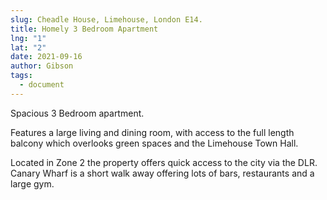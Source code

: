 ```yaml
---
slug: Cheadle House, Limehouse, London E14.
title: Homely 3 Bedroom Apartment
lng: "1"
lat: "2"
date: 2021-09-16
author: Gibson
tags:
  - document
---
```

Spacious 3 Bedroom apartment. 

Features a large living and dining room, with access to the full length balcony which overlooks green spaces and the Limehouse Town Hall.

Located in Zone 2 the property offers quick access to the city via the DLR. Canary Wharf is a short walk away offering lots of bars, restaurants and a large gym.